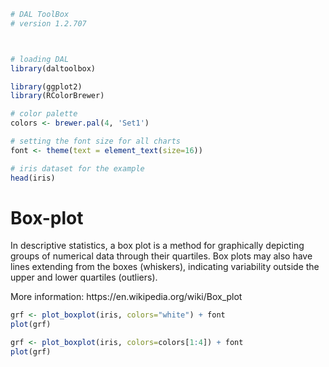 ```r
# DAL ToolBox
# version 1.2.707



# loading DAL
library(daltoolbox) 
```

```r
library(ggplot2)
library(RColorBrewer)

# color palette
colors <- brewer.pal(4, 'Set1')

# setting the font size for all charts
font <- theme(text = element_text(size=16))
```

```r
# iris dataset for the example
head(iris)
```

# Box-plot
In descriptive statistics, a box plot is a method for graphically depicting groups of numerical data through their quartiles. Box plots may also have lines extending from the boxes (whiskers), indicating variability outside the upper and lower quartiles (outliers). 

More information: https://en.wikipedia.org/wiki/Box_plot

```r
grf <- plot_boxplot(iris, colors="white") + font
plot(grf)  
```

```r
grf <- plot_boxplot(iris, colors=colors[1:4]) + font
plot(grf)  
```

